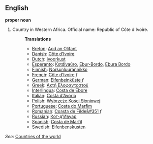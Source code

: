 ==English==

'''proper noun'''

# Country in Western Africa. Official name: Republic of Côte d'Ivoire.
#:'''Translations'''
#:*[[Breton]]: [[Aod an Olifant]]
#:*[[Danish]]: [[Côte d'Ivoire]]
#:*[[Dutch]]: [[Ivoorkust]]
#:*[[Esperanto]]: [[Kotdivaŭro]], [[Ebur-Bordo]], [[Ebura Bordo]]
#:*[[Finnish]]: [[Norsunluurannikko]]
#:*[[French]]: [[Côte d'Ivoire]] ''f''
#:*[[German]]: [[Elfenbeinküste]] ''f''
#:*[[Greek]]: [[Ακτή Ελεφαντοστού]]
#:*[[Interlingua]]: [[Costa de Ebore]]
#:*[[Italian]]: [[Costa d'Avorio]]
#:*[[Polish]]: [[Wybrzeże Kości Słoniowej]]
#:*[[Portuguese]]: [[Costa do Marfim]]
#:*[[Romanian]]: [[Coasta de Filde&#351]] ''f''
#:*[[Russian]]: [[Кот-д'Ивуар]]
#:*[[Spanish]]: [[Costa de Marfil]]
#:*[[Swedish]]: [[Elfenbenskusten]]

''See'': [[Countries of the world]]